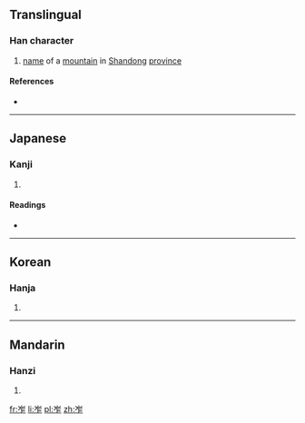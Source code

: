 ==Translingual==

===Han character===
{{Han char|rn=46|rad=山|as=05|sn=8|four=2281<sub>1</sub>|canj=山人尸 (UOS)|ids=⿱[[山]][[乍]]}}

# [[name]] of a [[mountain]] in [[Shandong]] [[province]]

====References====
* {{Han ref|kx=0308.340|dkj=07957|dj=0608.200|hdz=10767.100|uh=5C9D|ud=23709|bh=CC68|bd=52328}}

----

==Japanese==

===Kanji===
{{ja-kanji|grade=|rs=山05}}

# {{defn|lang=ja|sort=山05}}

====Readings====
* {{ja-readings|on=[[さく]] (saku), [[しゃく]] (shaku), [[ざく]] (zaku)|kun=}}

----

==Korean==

===Hanja===
{{ko-hanja|hangeul=작|rv=jak|mr=chak}}

# {{defn|lang=ko|sort=山05}}

----

==Mandarin==

===Hanzi===
{{cmn-hanzi|pin=[[zuò]] ([[zuo4]])|wg=tso<sup>4</sup>}}

# {{defn|lang=cmn|sort=山05}}

[[fr:岝]]
[[li:岝]]
[[pl:岝]]
[[zh:岝]]